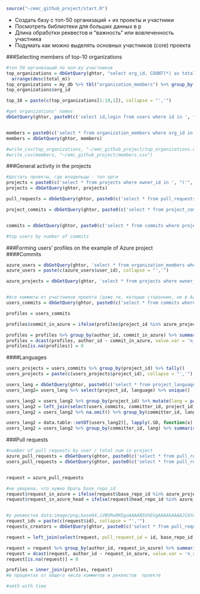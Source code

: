 ```r
source("~/emc_github_project/start.R")
```


* Создать базу с топ-50 организаций + их проекты и участники 
* Посмотреть библиотеки для  больших данных в р 
* Длина обработки реквестов и "важность" или вовлеченность участника 
* Подумать как можно выделять основных участников (core) проекта

###Selecting members of top-10 organizations
```r
#топ 50 организаций по кол-ву участников  
top_organizations = dbGetQuery(ghtor, "select org_id, COUNT(*) as total_m from organization_members group by org_id order by total_m DESC limit 50") %>% 
  arrange(desc(total_m)) 
top_organizations = my_db %>% tbl("organization_members") %>% group_by(org_id) %>% summarise(total_m = n()) %>% arrange(desc(total_m)) %>% top_n(10)
top_organizations$org_id

top_10 = paste(c(top_organizations[1:10,1]), collapse = "','")

#get organizations' names
dbGetQuery(ghtor, paste0(c('select id,login from users where id in ', "('", top_10, "')"), collapse = ""))


members = paste0(c('select * from organization_members where org_id in ', "('", top_10, "')"), collapse = "")
members = dbGetQuery(ghtor, members) 

#write_csv(top_organizations, "~/emc_github_project/top_organizations.csv")
#write_csv(members, "~/emc_github_project/members.csv")
```


###General activity in the projects 
```r
#достать проекты, где владельцы - топ орги
projects = paste0(c('select * from projects where owner_id in ', "('", top_10, "')"), collapse = "")
projects = dbGetQuery(ghtor, projects) 

pull_requests = dbGetQuery(ghtor, paste0(c('select * from pull_requests where base_repo_id in ', "('", top_10, "')"), collapse = "")) 

project_commits = dbGetQuery(ghtor, paste0(c('select * from project_commits where project_id in ', "('", top_10, "')"), collapse = "")) 


commits = dbGetQuery(ghtor, paste0(c('select * from commits where project_id in ', "('", top_10, "')"), collapse = ""))  #не у всех проектов есть коммиты

#top users by number of commits
```



###Forming users' profiles on the example of Azure project  
####Commits
```r
azure_users = dbGetQuery(ghtor, 'select * from organization_members where org_id = "3681780"')
azure_users = paste(c(azure_users$user_id), collapse = "','")

azure_projects = dbGetQuery(ghtor, 'select * from projects where owner_id = "3681780"')


#все коммиты от участников проекта (даже те, которые сторонние, не в Azure)
users_commits = dbGetQuery(ghtor, paste0(c('select * from commits where committer_id in ', "('", azure_users, "')"), collapse = ""))

profiles = users_commits

profiles$commit_in_azure = ifelse(profiles$project_id %in% azure_projects$id, "commits_in_azure", "commits_others")

profiles = profiles %>% group_by(author_id, commit_in_azure) %>% summarise(n_commits = n())
profiles = dcast(profiles, author_id ~ commit_in_azure, value.var = 'n_commits') 
profiles[is.na(profiles)] = 0

```

####Languages
```r
users_projects = users_commits %>% group_by(project_id) %>% tally() 
users_projects = paste(c(users_projects$project_id), collapse = "','")  

users_lang = dbGetQuery(ghtor, paste0(c('select * from project_languages where project_id in ', "('", users_projects, "')"), collapse = ""))
users_lang2= users_lang %>% select(project_id, language) %>% unique()

users_lang2 = users_lang2 %>% group_by(project_id) %>% mutate(lang = paste(language, collapse = ", ")) %>% select(-language) %>% unique()
users_lang2 = left_join(select(users_commits, committer_id, project_id), users_lang2)
users_lang2 = users_lang2 %>% na.omit() %>% group_by(committer_id, lang) %>% tally()

users_lang2 = data.table::setDT(users_lang2)[, lapply(.SD, function(x) unlist(strsplit(as.character(x), ', '))), .SDcols = "lang", by = c("committer_id", "n")]
users_lang2 = users_lang2 %>% group_by(committer_id, lang) %>% summarise(num_use = sum(n))
```

###Pull requests 
```r
#number of pull requests by user / total num in project 
azure_pull_requests = dbGetQuery(ghtor, paste0(c('select * from pull_requests where base_repo_id in ', "('", users_projects, "')"), collapse = "")) 
users_pull_requests = dbGetQuery(ghtor, paste0(c('select * from pull_request_history where actor_id in ', "('", azure_users, "')"), collapse = "")) 


request = azure_pull_requests

#не уверена, что нужно брать base_repo_id
request$request_in_azure = ifelse(request$base_repo_id %in% azure_projects$id, "request_in_azure", "request_others")
request$request_in_azure_head = ifelse(request$head_repo_id %in% azure_projects$id, "request_in_azure", "request_others")


#у реквестов data:image/png;base64,iVBORw0KGgoAAAANSUhEUgAAAAkAAAAJCAYAAADgkQYQAAAAMElEQVR42mNgIAXY2Nj8x8cHC8AwMl9XVxe3QqwKcJmIVwFWhehW4LQSXQCnm3ABAHD6MDrmRgfrAAAAAElFTkSuQmCCнапрямую не указаны его зачинатели
request_ids = paste(c(request$id), collapse = "','")
requests_creators = dbGetQuery(ghtor, paste0(c('select * from pull_request_history where action = "opened" and pull_request_id in ', "('", request_ids, "')"), collapse = "")) #возможно часть инфы будет уходить из-за типа действия

request = left_join(select(request, pull_request_id = id, base_repo_id,request_in_azure), select(requests_creators, pull_request_id, author_id = actor_id))

request = request %>% group_by(author_id, request_in_azure) %>% summarise(n_requests = n()) 
request = dcast(request, author_id ~ request_in_azure, value.var = 'n_requests') 
request[is.na(request)] = 0

profiles = inner_join(profiles, request)
#в процентах от общего числа коммитов и реквестов  проекте 

#smth with time

```



```r


```
